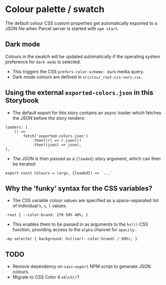 
<Meta of={Colours} />

# Colour palette / swatch

The default colour CSS custom properties get automatically exported to a JSON file when Parcel server is started with `npm start`.

<Canvas of={Colours.Colours} />

## Dark mode
Colours in the swatch will be updated automatically if the operating system preference for `dark mode` is selected.
- This triggers the CSS `prefers-color-scheme: dark` media query.
- Dark mode colours are defined in `src/css/_root-css-vars.css`.

## Using the external `exported-colors.json` in this Storybook

- The default export for this story contains an async loader which fetches the JSON before the story renders:
```
loaders: [
    () =>
        fetch('exported-colors.json')
            .then((r) => r.json())
            .then((json) => json),
],
```
- The JSON is then passed as a `{loaded}` story argument, which can then be iterated:
```
export const Colours = (args, {loaded}) => `...`
```

## Why the 'funky' syntax for the CSS variables?

- The CSS variable colour values are specified as a space-separated list of individual `h`, `s`, `l` values:
```
:root { --color-brand: 270 50% 40%; }
```
- This enables them to be passed in as arguments to the `hsl()` CSS function, providing access to the `alpha` channel for `opacity`:
```
.my-selector { background: hsl(var(--color-brand) / 60%); }
```

## TODO
- Remove dependency on `sass-export` NPM script to generate JSON colours.
- Migrate to CSS Color 4 `oklch()`?
